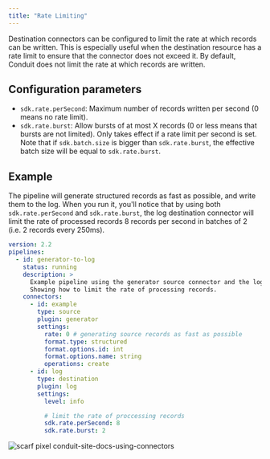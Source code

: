 ```yaml
---
title: "Rate Limiting"
---
```


Destination connectors can be configured to limit the rate at which records can be written. This is especially useful when the destination resource has a rate limit to ensure that the connector does not exceed it. By default, Conduit does not limit the rate at which records are written.

## Configuration parameters

* `sdk.rate.perSecond`: Maximum number of records written per second (0 means no rate limit).
* `sdk.rate.burst`: Allow bursts of at most X records (0 or less means that bursts are not limited). Only takes effect if a rate limit per second is set. Note that if `sdk.batch.size` is bigger than `sdk.rate.burst`, the effective batch size will be equal to `sdk.rate.burst`.

## Example

The pipeline will generate structured records as fast as possible, and write them to the log. When you run it, you'll notice that by using both `sdk.rate.perSecond` and `sdk.rate.burst`, the log destination connector will limit the rate of processed records 8 records per second in batches of 2 (i.e. 2 records every 250ms).

```yaml
version: 2.2
pipelines:
  - id: generator-to-log
    status: running
    description: >
      Example pipeline using the generator source connector and the log destination connector.
      Showing how to limit the rate of processing records.
    connectors:
      - id: example
        type: source
        plugin: generator
        settings:
          rate: 0 # generating source records as fast as possible
          format.type: structured
          format.options.id: int
          format.options.name: string
          operations: create
      - id: log
        type: destination
        plugin: log
        settings:
          level: info

          # limit the rate of proccessing records
          sdk.rate.perSecond: 8
          sdk.rate.burst: 2
```

![scarf pixel conduit-site-docs-using-connectors](https://static.scarf.sh/a.png?x-pxid=53743422-c614-4e45-acaa-f1f9f604321e)